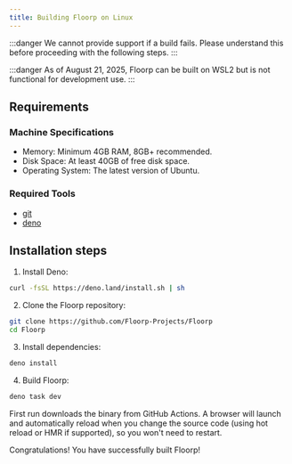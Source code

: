 ```yaml
---
title: Building Floorp on Linux
---
```


:::danger
We cannot provide support if a build fails.
Please understand this before proceeding with the following steps.
:::

:::danger
As of August 21, 2025, Floorp can be built on WSL2 but is not functional for development use.
:::

## Requirements

### Machine Specifications

- Memory: Minimum 4GB RAM, 8GB+ recommended.
- Disk Space: At least 40GB of free disk space.
- Operating System: The latest version of Ubuntu.

### Required Tools

- [git](https://git-scm.com/download/linux)
- [deno](https://deno.com/)

## Installation steps

1. Install Deno: 
```bash
curl -fsSL https://deno.land/install.sh | sh
```

2. Clone the Floorp repository:
```bash
git clone https://github.com/Floorp-Projects/Floorp
cd Floorp
```

3. Install dependencies:
```bash
deno install
```

4. Build Floorp:
```bash
deno task dev
```

First run downloads the binary from GitHub Actions. A browser will launch and automatically reload when you change the source code (using hot reload or HMR if supported), so you won't need to restart.

Congratulations! You have successfully built Floorp!